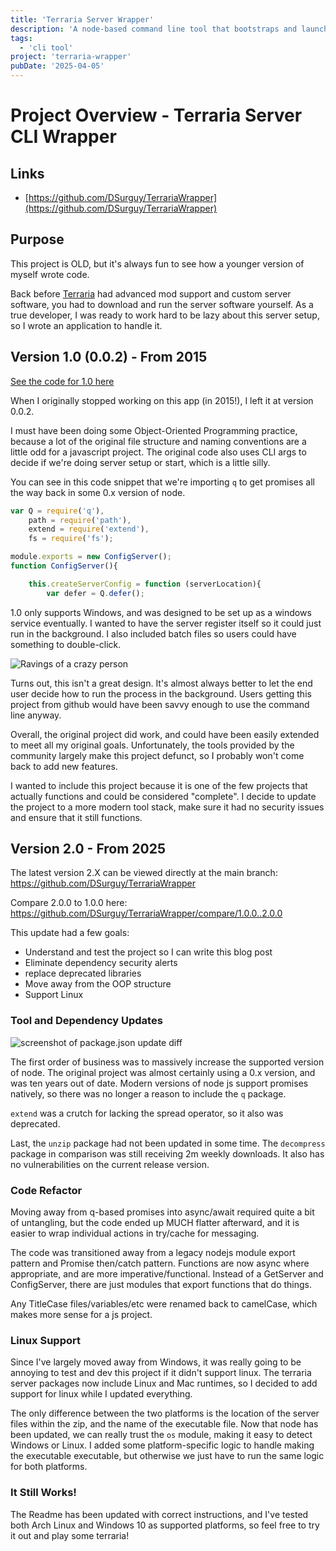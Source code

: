 ```yaml
---
title: 'Terraria Server Wrapper'
description: 'A node-based command line tool that bootstraps and launches a vanilla terraria server on Windows or Linux'
tags:
  - 'cli tool'
project: 'terraria-wrapper'
pubDate: '2025-04-05'
---
```


# Project Overview - Terraria Server CLI Wrapper

## Links
- [https://github.com/DSurguy/TerrariaWrapper](https://github.com/DSurguy/TerrariaWrapper)

## Purpose
This project is OLD, but it's always fun to see how a younger version of myself wrote code.

Back before [Terraria](https://store.steampowered.com/app/105600/Terraria/) had advanced mod support and custom server software, you had to download and run the server software yourself. As a true developer, I was ready to work hard to be lazy about this server setup, so I wrote an application to handle it.

## Version 1.0 (0.0.2) - From 2015

[See the code for 1.0 here](https://github.com/DSurguy/TerrariaWrapper/tree/1.0.0)

When I originally stopped working on this app (in 2015!), I left it at version 0.0.2.

I must have been doing some Object-Oriented Programming practice, because a lot of the original file structure and naming conventions are a little odd for a javascript project. The original code also uses CLI args to decide if we're doing server setup or start, which is a little silly.

You can see in this code snippet that we're importing `q` to get promises all the way back in some 0.x version of node.

```js
var Q = require('q'),
	path = require('path'),
	extend = require('extend'),
	fs = require('fs');

module.exports = new ConfigServer();
function ConfigServer(){

	this.createServerConfig = function (serverLocation){
		var defer = Q.defer();
```

1.0 only supports Windows, and was designed to be set up as a windows service eventually. I wanted to have the server register itself so it could just run in the background. I also included batch files so users could have something to double-click.

![Ravings of a crazy person](/blog-assets/terraria-wrapper/windows-only.png "Screenshot of a readme line where I state support for windows only")

Turns out, this isn't a great design. It's almost always better to let the end user decide how to run the process in the background. Users getting this project from github would have been savvy enough to use the command line anyway.

Overall, the original project did work, and could have been easily extended to meet all my original goals. Unfortunately, the tools provided by the community largely make this project defunct, so I probably won't come back to add new features.

I wanted to include this project because it is one of the few projects that actually functions and could be considered "complete". I decide to update the project to a more modern tool stack, make sure it had no security issues and ensure that it still functions.

## Version 2.0 - From 2025

The latest version 2.X can be viewed directly at the main branch: https://github.com/DSurguy/TerrariaWrapper

Compare 2.0.0 to 1.0.0 here: https://github.com/DSurguy/TerrariaWrapper/compare/1.0.0..2.0.0

This update had a few goals:

- Understand and test the project so I can write this blog post
- Eliminate dependency security alerts
- replace deprecated libraries
- Move away from the OOP structure
- Support Linux

### Tool and Dependency Updates
![screenshot of package.json update diff](/blog-assets/terraria-wrapper/pkg-diff.png "package.json update diff")

The first order of business was to massively increase the supported version of node. The original project was almost certainly using a 0.x version, and was ten years out of date. Modern versions of node js support promises natively, so there was no longer a reason to include the `q` package.

`extend` was a crutch for lacking the spread operator, so it also was deprecated.

Last, the `unzip` package had not been updated in some time. The `decompress` package in comparison was still receiving 2m weekly downloads. It also has no vulnerabilities on the current release version.

### Code Refactor
Moving away from q-based promises into async/await required quite a bit of untangling, but the code ended up MUCH flatter afterward, and it is easier to wrap individual actions in try/cache for messaging.

The code was transitioned away from a legacy nodejs module export pattern and Promise then/catch pattern. Functions are now async where appropriate, and are more imperative/functional. Instead of a GetServer and ConfigServer, there are just modules that export functions that do things.

Any TitleCase files/variables/etc were renamed back to camelCase, which makes more sense for a js project.

### Linux Support
Since I've largely moved away from Windows, it was really going to be annoying to test and dev this project if it didn't support linux. The terraria server packages now include Linux and Mac runtimes, so I decided to add support for linux while I updated everything.

The only difference between the two platforms is the location of the server files within the zip, and the name of the executable file. Now that node has been updated, we can really trust the `os` module, making it easy to detect Windows or Linux. I added some platform-specific logic to handle making the executable executable, but otherwise we just have to run the same logic for both platforms.

### It Still Works!
The Readme has been updated with correct instructions, and I've tested both Arch Linux and Windows 10 as supported platforms, so feel free to try it out and play some terraria!